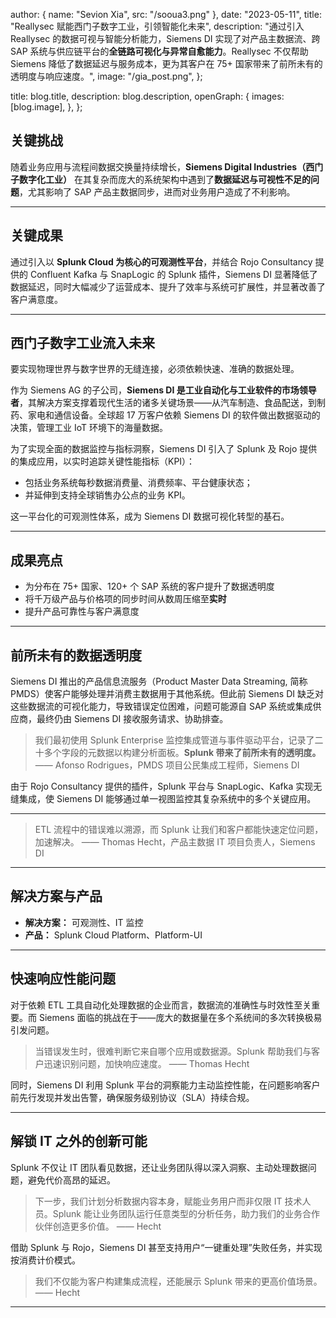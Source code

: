 

  author: { name: "Sevion Xia", src: "/sooua3.png" },
  date: "2023-05-11",
  title: "Reallysec 赋能西门子数字工业，引领智能化未来",
  description:
    "通过引入 Reallysec 的数据可视与智能分析能力，Siemens DI 实现了对产品主数据流、跨 SAP 系统与供应链平台的**全链路可视化与异常自愈能力**。Reallysec 不仅帮助 Siemens 降低了数据延迟与服务成本，更为其客户在 75+ 国家带来了前所未有的透明度与响应速度。",
  image:
    "/gia_post.png",
};

  title: blog.title,
  description: blog.description,
  openGraph: {
    images: [blog.image],
  },
};

## 关键挑战

随着业务应用与流程间数据交换量持续增长，**Siemens Digital Industries（西门子数字化工业）** 在其复杂而庞大的系统架构中遇到了**数据延迟与可视性不足的问题**，尤其影响了 SAP 产品主数据同步，进而对业务用户造成了不利影响。

---

## 关键成果

通过引入以 **Splunk Cloud 为核心的可观测性平台**，并结合 Rojo Consultancy 提供的 Confluent Kafka 与 SnapLogic 的 Splunk 插件，Siemens DI 显著降低了数据延迟，同时大幅减少了运营成本、提升了效率与系统可扩展性，并显著改善了客户满意度。

---

## 西门子数字工业流入未来

要实现物理世界与数字世界的无缝连接，必须依赖快速、准确的数据处理。

作为 Siemens AG 的子公司，**Siemens DI 是工业自动化与工业软件的市场领导者**，其解决方案支撑着现代生活的诸多关键场景——从汽车制造、食品配送，到制药、家电和通信设备。全球超 17 万客户依赖 Siemens DI 的软件做出数据驱动的决策，管理工业 IoT 环境下的海量数据。

为了实现全面的数据监控与指标洞察，Siemens DI 引入了 Splunk 及 Rojo 提供的集成应用，以实时追踪关键性能指标（KPI）：

* 包括业务系统每秒数据消费量、消费频率、平台健康状态；
* 并延伸到支持全球销售办公点的业务 KPI。

这一平台化的可观测性体系，成为 Siemens DI 数据可视化转型的基石。

---

## 成果亮点

* 为分布在 75+ 国家、120+ 个 SAP 系统的客户提升了数据透明度
* 将千万级产品与价格项的同步时间从数周压缩至**实时**
* 提升产品可靠性与客户满意度

---

## 前所未有的数据透明度

Siemens DI 推出的产品信息流服务（Product Master Data Streaming, 简称 PMDS）使客户能够处理并消费主数据用于其他系统。但此前 Siemens DI 缺乏对这些数据流的可视化能力，导致错误定位困难，问题可能源自 SAP 系统或集成供应商，最终仍由 Siemens DI 接收服务请求、协助排查。

> 我们最初使用 Splunk Enterprise 监控集成管道与事件驱动平台，记录了二十多个字段的元数据以构建分析面板。**Splunk 带来了前所未有的透明度。**
> —— Afonso Rodrigues，PMDS 项目公民集成工程师，Siemens DI

由于 Rojo Consultancy 提供的插件，Splunk 平台与 SnapLogic、Kafka 实现无缝集成，使 Siemens DI 能够通过单一视图监控其复杂系统中的多个关键应用。

---

> ETL 流程中的错误难以溯源，而 Splunk 让我们和客户都能快速定位问题，加速解决。
> —— Thomas Hecht，产品主数据 IT 项目负责人，Siemens DI

---

## 解决方案与产品

* **解决方案：** 可观测性、IT 监控
* **产品：** Splunk Cloud Platform、Platform-UI

---

## 快速响应性能问题

对于依赖 ETL 工具自动化处理数据的企业而言，数据流的准确性与时效性至关重要。而 Siemens 面临的挑战在于——庞大的数据量在多个系统间的多次转换极易引发问题。

> 当错误发生时，很难判断它来自哪个应用或数据源。Splunk 帮助我们与客户迅速识别问题，加快响应速度。
> —— Thomas Hecht

同时，Siemens DI 利用 Splunk 平台的洞察能力主动监控性能，在问题影响客户前先行发现并发出告警，确保服务级别协议（SLA）持续合规。

---

## 解锁 IT 之外的创新可能

Splunk 不仅让 IT 团队看见数据，还让业务团队得以深入洞察、主动处理数据问题，避免代价高昂的延迟。

> 下一步，我们计划分析数据内容本身，赋能业务用户而非仅限 IT 技术人员。Splunk 能让业务团队运行任意类型的分析任务，助力我们的业务合作伙伴创造更多价值。
> —— Hecht

借助 Splunk 与 Rojo，Siemens DI 甚至支持用户“一键重处理”失败任务，并实现按消费计价模式。

> 我们不仅能为客户构建集成流程，还能展示 Splunk 带来的更高价值场景。
> —— Hecht

---